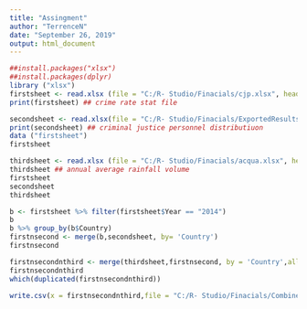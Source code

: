 ```yaml
---
title: "Assingment"
author: "TerrenceN"
date: "September 26, 2019"
output: html_document
---
```

```r
##install.packages("xlsx")
##install.packages(dplyr)
library ("xlsx")
firstsheet <- read.xlsx (file = "C:/R- Studio/Finacials/cjp.xlsx", header = TRUE, sheetIndex =1)
print(firstsheet) ## crime rate stat file

secondsheet <- read.xlsx(file = "C:/R- Studio/Finacials/ExportedResults.xlsx", header = TRUE,sheetIndex = 1)
print(secondsheet) ## criminal justice personnel distributiuon
data ("firstsheet")
firstsheet

thirdsheet <- read.xlsx (file = "C:/R- Studio/Finacials/acqua.xlsx", header = TRUE,sheetIndex = 1)
thirdsheet ## annual average rainfall volume
firstsheet
secondsheet
thirdsheet

b <- firstsheet %>% filter(firstsheet$Year == "2014")
b
b %>% group_by(b$Country)
firstnsecond <- merge(b,secondsheet, by= 'Country')
firstnsecond

firstnsecondnthird <- merge(thirdsheet,firstnsecond, by = 'Country',all.y =TRUE)
firstnsecondnthird
which(duplicated(firstnsecondnthird))

write.csv(x = firstnsecondnthird,file = "C:/R- Studio/Finacials/Combined.csv", sep = ",", row.names = TRUE)

          
```

